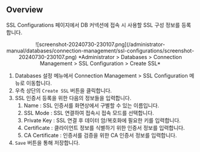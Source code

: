 ## Overview

SSL Configurations 페이지에서 DB 커넥션에 접속 시 사용할 SSL 구성 정보를 등록합니다.
<p align="center">
![screenshot-20240730-230107.png](/administrator-manual/databases/connection-management/ssl-configurations/screenshot-20240730-230107.png)
*Administrator &gt; Databases &gt; Connection Management &gt; SSL Configuration &gt; Create SSL*
</p>


1. Databases 설정 메뉴에서 Connection Management &gt; SSL Configuration 메뉴로 이동합니다.
2. 우측 상단의 `Create SSL` 버튼을 클릭합니다.
3. SSL 인증서 등록을 위한 다음의 정보들을 입력합니다.
    1. Name : SSL 인증서를 화면상에서 구별할 수 있는 이름입니다.
    2. SSL Mode : SSL 연결하여 접속시 접속 모드를 선택합니다.
    3. Private Key : SSL 연결 후 데이터 암/복호화에 필요한 키를 입력합니다.
    4. Certificate : 클라이언트 정보를 식별하기 위한 인증서 정보를 입력합니다.
    5. CA Certificate : 인증서를 검증을 위한 CA 인증서 정보를 입력합니다.
4. `Save` 버튼을 통해 저장합니다.
